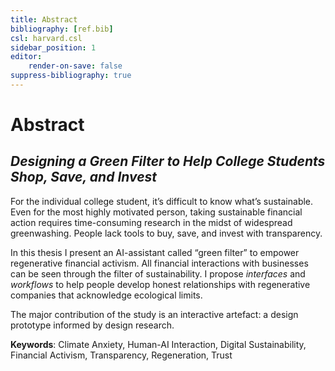 ```yaml
---
title: Abstract
bibliography: [ref.bib]
csl: harvard.csl
sidebar_position: 1
editor:
    render-on-save: false
suppress-bibliography: true
---
```


# Abstract

## *Designing a Green Filter to Help College Students Shop, Save, and Invest*

For the individual college student, it's difficult to know what's sustainable. Even for the most highly motivated person, taking sustainable financial action requires time-consuming research in the midst of widespread greenwashing. People lack tools to buy, save, and invest with transparency.

In this thesis I present an AI-assistant called "green filter" to empower regenerative financial activism. All financial interactions with businesses can be seen through the filter of sustainability. I propose *interfaces* and *workflows* to help people develop honest relationships with regenerative companies that acknowledge ecological limits.

The major contribution of the study is an interactive artefact: a design prototype informed by design research.

**Keywords**: Climate Anxiety, Human-AI Interaction, Digital Sustainability, Financial Activism, Transparency, Regeneration, Trust